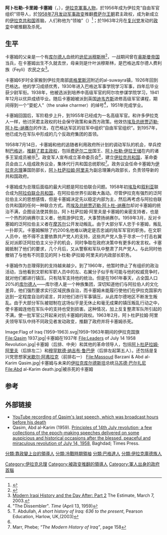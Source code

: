 {{Infobox President 
| name='''阿卜杜勒-卡里姆·卡塞姆''' 
| image= Qasim in uniform.png
| caption = 
| nationality=[[伊拉克|伊拉克]]
| order= [[伊拉克总理|伊拉克总理]]
| term_start=1958年7月14日 
| term_end=1963年2月8日
| president=[[伊拉克总统|政务议会]]
| predecessor={{link-en|艾哈迈德·穆克塔尔·巴邦|Ahmad Mukhtar Baban}} <small>([[伊拉克王国|伊拉克王国]])</small>
| successor= [[艾哈迈德·哈桑·贝克尔|艾哈迈德·哈桑·贝克尔]] 
| birth_date={{birth date|df=y|1914|11|21}}<ref>{{Cite web |url=http://books.google.ca/books?id=1NcbAAAAMAAJ&q=Abd+al-Karim+Qasim+1914&dq=Abd+al-Karim+Qasim+1914&hl=en&sa=X&ei=if4QT6-kMaW0iQLRsY3ZDQ&ved=0CC8Q6AEwADgU |title=存档副本 |access-date=2013-08-27 |archive-date=2014-01-16 |archive-url=https://web.archive.org/web/20140116104756/http://books.google.ca/books?id=1NcbAAAAMAAJ&q=Abd+al-Karim+Qasim+1914&dq=Abd+al-Karim+Qasim+1914&hl=en&sa=X&ei=if4QT6-kMaW0iQLRsY3ZDQ&ved=0CC8Q6AEwADgU |dead-url=no }}</ref>
| birth_place=[[鄂圖曼土耳其帝國|鄂圖曼土耳其帝國]][[巴格达|巴格达]]
| death_date={{death date and age|df=y|1963|2|9|1914|11|21}}
| death_place=[[伊拉克|伊拉克]][[巴格达|巴格达]]
| spouse=
| party= [[無黨籍|無黨籍]]，{{tsl|en|National Democratic Party (Iraq, 1946)|国家民主党 (伊拉克，1946年)|国家民主党}}支持
| vicepresident=
| religion= [[逊尼派|逊尼派]]
}}

'''阿卜杜勒-卡里姆·卡塞姆'''（{{lang-ar|عبد الكريم قاسم}}，{{bd|1914年|11月21日|1963年|2月9日|}}），[[伊拉克|伊拉克]][[军人|軍事人物]]，於1956年成为伊拉克“自由军官组织”领导人，於[[1958年伊拉克革命|1958年7月发动军事政变]]推翻[[伊拉克王国|费萨尔王朝]]君主政权，成为新成立的[[伊拉克共和国|伊拉克共和国]]首脑，人们称他为“领袖”（{{rtl-lang|ar|الزعيم}}）<ref>{{cite book |title= Iraq: A Political History from Independence to Occupation|last=Dawisha |first=Adeed  |authorlink= |coauthors= |year=2009 |publisher=Princeton University Press |location= |isbn=978-0-691-13957-9 |page= [https://archive.org/details/iraqpoliticalhis00dawi/page/n186 174]|accessdate=July 3, 2012 |url=https://archive.org/details/iraqpoliticalhis00dawi}}</ref>；於1963年2月在[[复兴党|复兴党]]发动的[[齋月革命|政变]]中被推翻及杀死。

==生平==
卡塞姆的父亲是一个有[[库尔德人|库尔德人]]血统的[[逊尼派|逊尼派]][[穆斯林|穆斯林]]<ref>{{Cite web |url=http://www.country-data.com/cgi-bin/query/r-6577.html |title=Iraq - a country study Federal Research Division, Library of Congress |access-date=2013-08-27 |archive-date=2016-03-04 |archive-url=https://web.archive.org/web/20160304195821/http://www.country-data.com/cgi-bin/query/r-6577.html |dead-url=no }}</ref>，一战期间曾在[[奥斯曼帝国|奥斯曼帝国]]当兵，在卡塞姆出生不久就去世，母亲则是什叶派穆斯林，是巴格达库尔德人费利族（Feyli）农民之女<ref>[http://www.theestimate.com/public/030703.html Modern Iraqi History and the Day After: Part 2] {{Wayback|url=http://www.theestimate.com/public/030703.html |date=20130516133644 }} The Estimate, March 7, 2003.</ref>。

卡塞姆6岁时全家搬到伊拉克南部[[底格里斯河|底格里斯河]]附近的al-suwayra镇，1926年回到巴格达。他的学习成绩优秀，1930年进入巴格达军事学院学习军事，四年后毕业获少尉军衔。1938年，他被选派到培养中高级军官的阿尔坎参谋学院学习，1941年12月以优异成绩毕业。随后卡塞姆被派到英国[[迪韦齐斯|迪韦齐斯]]进修高级军官课程，期间得到一个“耍蛇人”（the snake charmer）的绰号<ref>"The Dissembler". ''Time'' (April 13, 1959)</ref>，1951年完成学业。

卡塞姆回国后，军阶稳步上升，到1955年已经成为一名高级军官。和许多伊拉克人一样，他讨厌君主政权的社会保守政策和亲西方政策。他效仿[[埃及总统|埃及总统]][[贾迈勒·阿卜杜-纳赛尔|贾迈勒·阿卜杜-纳赛尔]]的作法，在巴格达军区的驻军中组织“自由军官组织”。到1957年，他已成为在军队中形成的几个反政府集团的首领。

1958年7月14日，卡塞姆和他的追随者利用政府所计划的调动军队的机会，举兵控制[[巴格达|巴格达]]，[[1958年伊拉克革命|推翻了君主政权]]，包括[[费萨尔二世_(伊拉克)|费萨尔二世]]国王、[[阿卜杜勒·伊拉王储|阿卜杜勒·伊拉王储]]在内的诸多王室成员被杀<ref name="shorthistory">T. Abdullah, ''A short history of Iraq: 636 to the present'', Pearson Education, Harlow, UK,(2003)</ref>。政变军人宣布成立革命委员会<ref name="shorthistory"/>，建立[[伊拉克共和国|伊拉克共和国]]，革命委员会由三人组成政务议会，集体代行共和国总统职权<ref>Marr, Phebe; ''“The Modern History of Iraq”'', page 158</ref>。政务议会任命卡塞姆为[[伊拉克总理|伊拉克总理]]兼国防部长，[[阿卜杜萨拉姆·阿里夫|阿卜杜萨拉姆·阿里夫]]为副总理兼内政部长，负责领导新的共和国政府。

卡塞姆成为总理后面临的最大问题是阿拉伯联合问题。1958年初[[埃及|埃及]]和[[叙利亚|叙利亚]]联合成为[[阿拉伯联合共和国|阿拉伯联合共和国]]，在阿拉伯世界引起极大轰动。尽管伊拉克有强烈的泛阿拉伯主义的思想感情，但是卡塞姆决定先以稳定内部为主，然后再考虑与阿拉伯联合共和国的任何一种联合方式。而[[埃及总统|埃及总统]][[贾迈勒·阿卜杜-纳赛尔|贾迈勒·阿卜杜-纳赛尔]]却对卡塞姆的统治不满，企图设法使其倒台。阿卜杜萨拉姆·阿里夫是卡塞姆的亲密支持者，也是一个热烈的纳赛尔主义者，他周游伊拉克，大事赞扬纳赛尔。1959年3月，反对卡塞姆的泛阿拉伯主义者在[[摩苏尔|摩苏尔]]公开发动叛乱。由于大部分军人忠于卡塞姆，叛乱一扑即灭。卡塞姆解除了约200名他难以确定是否忠诚的陆军军官的职务。在文职人员中，他不得不主要依靠共产党人的支持，这些共产党人急于寻求一个打击右翼反对派即泛阿拉伯主义分子的机会，同时争取在政府决策中有更多的发言权。卡塞姆抵制了他们的要求，几个月后，又从警察和军队中整肃了共产党人。与此同时他撤销了与他有不同意见的阿卜杜勒·萨拉姆·阿里夫的内政部长职务。

卡塞姆作为总理得到的支持越来越少。到了1960年，他暂时停止了有组织的政治活动，当他看到文职和军职人员中的左、右翼分子似乎有可能与他的权威竞争时，就对他们都进行镇压。只有陆军支持他的统治。但是在1961年春天，占全国人口20%的[[库尔德人|库尔德人]]——库尔德人是一个种族集团，深切知道他们与阿拉伯人的文化差异，他们强烈要求实行区域民族自治，而卡塞姆未能履行使他们在伊拉克国家内达到一定程度自治的诺言，并对他们进行军事镇压，从此库尔德地区不断发生叛乱。由于大部分军队被钳制在这场似乎是无休止和毫无成果的镇压叛乱行动之中，使卡塞姆连他在军队中的支持也受到损害。这种情况，加上反复整肃军队所引起的不满，使一批军官公开起来对抗卡塞姆的政权。1963年2月，阿卜杜萨拉姆·阿里夫领导军队中持不同政见者发动政变，推翻了政府并将卡塞姆杀死。

<gallery>
Image:Flag of Iraq (1959–1963).svg|1959–1963年期间的伊拉克国旗
File:Qasim 1937.jpg|卡塞姆在1937年
File:Leaders of July 14 1958 Revolution.jpg|卡塞姆（后排、中央）和其他的革命领导人，包括[[阿卜杜萨拉姆·阿里夫|阿卜杜萨拉姆·阿里夫]]（后排左二）和[[穆罕默德·纳吉布·鲁巴伊|穆罕默德·纳吉布·鲁巴伊]]（后排左起第五人）。还包括是复兴党思想家[[米歇尔·阿弗拉克|米歇尔·阿弗拉克]]（前排右一）
File:Massoud Barzani & Abd al-Karim Qasim.jpg|卡塞姆与未来的[[伊拉克库尔德斯坦|伊拉克库尔德斯坦]]总统[[马苏德·巴尔扎尼|马苏德·巴尔扎尼]]
File:Abd al-Karim death.jpg|被杀死的卡塞姆
</gallery>

==参考==
{{Reflist}}
{{1911}}
{{loc}}

==外部链接==
{{Commons category|Abd al-Karim Qasim}}
{{wikiquote}}
* [http://www.youtube.com/watch?v=w0rnAxJSB4s YouTube recording of Qasim's last speech, which was broadcast hours before his death] {{Wayback|url=http://www.youtube.com/watch?v=w0rnAxJSB4s |date=20210411083647 }}
*Qasim, Abd al-Karim (1959). [[:iarchive:PrinciplesOf14thJulyRevolutionAFewCollectionsOfTheEpoch-making|Principles of 14th July revolution; a few collections of the epoch-making speeches delivered on some auspicious and historical occasions after the blessed, peaceful and miraculous revolution of July 14, 1958]], Baghdad; Times Press.
{{s-start}}
{{s-off}}
{{succession box |
 before={{link-en|艾哈迈德·穆克塔尔·巴邦|Ahmad Mukhtar Baban}}|
 title=[[伊拉克总理|伊拉克总理]] |
 years= 1958年7月 – 1963年2月|
 after= [[艾哈迈德·哈桑·贝克尔|艾哈迈德·哈桑·贝克尔]] 
}}
{{s-end}}

{{Authority control}}

{{DEFAULTSORT:Qasim, Abd Al-Karim}}
[[Category:伊拉克总理|Category:伊拉克总理]]
[[分類:靠政變上台的領導人|分類:靠政變上台的領導人]]
[[Category:被政变推翻的領導人|Category:被政变推翻的領導人]]
[[Category:軍人出身的政府首腦|Category:軍人出身的政府首腦]]
[[分類:冷戰時期領袖|分類:冷戰時期領袖]]
[[分類:巴格達人|分類:巴格達人]]
[[分類:伊拉克庫德族人|分類:伊拉克庫德族人]]